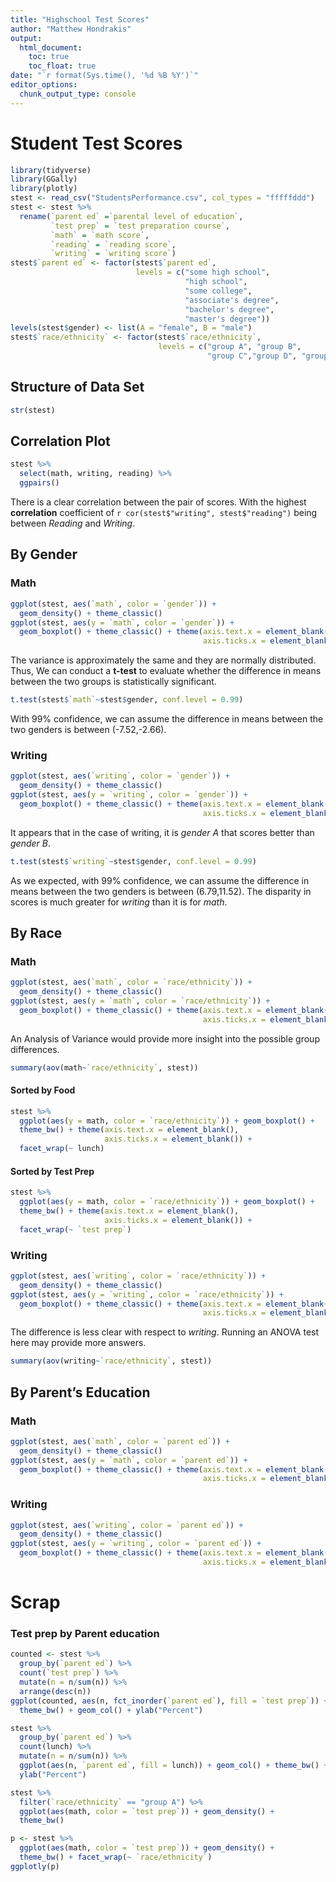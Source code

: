 ```yaml
---
title: "Highschool Test Scores"
author: "Matthew Hondrakis"
output: 
  html_document:
    toc: true
    toc_float: true
date: "`r format(Sys.time(), '%d %B %Y')`"
editor_options: 
  chunk_output_type: console
---
```


# Student Test Scores


```r
library(tidyverse)
library(GGally)
library(plotly)
stest <- read_csv("StudentsPerformance.csv", col_types = "fffffddd")
stest <- stest %>%
  rename(`parent ed` =`parental level of education`,
         `test prep` = `test preparation course`,
         `math` = `math score`,
         `reading` = `reading score`,
         `writing` = `writing score`)
stest$`parent ed` <- factor(stest$`parent ed`, 
                            levels = c("some high school",
                                       "high school",
                                       "some college",
                                       "associate's degree",
                                       "bachelor's degree",
                                       "master's degree"))
levels(stest$gender) <- list(A = "female", B = "male")
stest$`race/ethnicity` <- factor(stest$`race/ethnicity`, 
                                 levels = c("group A", "group B", 
                                            "group C","group D", "group E"))
```

## Structure of Data Set
```r
str(stest)
```

## Correlation Plot

```r
stest %>%
  select(math, writing, reading) %>%
  ggpairs()
```


There is a clear correlation between the pair of scores. With the highest **correlation** coefficient of `r cor(stest$"writing", stest$"reading")` being between *Reading* and *Writing*.


## By Gender

### Math

```r
ggplot(stest, aes(`math`, color = `gender`)) +
  geom_density() + theme_classic()
ggplot(stest, aes(y = `math`, color = `gender`)) +
  geom_boxplot() + theme_classic() + theme(axis.text.x = element_blank(),
                                           axis.ticks.x = element_blank())
```


The variance is approximately the same and they are normally distributed. Thus, We can conduct a **t-test** to evaluate whether the difference in means between the two groups is statistically significant.


```r
t.test(stest$`math`~stest$gender, conf.level = 0.99)
```

With 99% confidence, we can assume the difference in means between the two genders is between (-7.52,-2.66).

### Writing

```r
ggplot(stest, aes(`writing`, color = `gender`)) +
  geom_density() + theme_classic()
ggplot(stest, aes(y = `writing`, color = `gender`)) +
  geom_boxplot() + theme_classic() + theme(axis.text.x = element_blank(),
                                           axis.ticks.x = element_blank())
```


It appears that in the case of writing, it is *gender A* that scores better than *gender B*. 


```r
t.test(stest$`writing`~stest$gender, conf.level = 0.99)
```

As we expected, with 99% confidence, we can assume the difference in means between the two genders is between (6.79,11.52). The disparity in scores is much greater for *writing* than it is for *math*.

## By Race

### Math

```r
ggplot(stest, aes(`math`, color = `race/ethnicity`)) +
  geom_density() + theme_classic()
ggplot(stest, aes(y = `math`, color = `race/ethnicity`)) +
  geom_boxplot() + theme_classic() + theme(axis.text.x = element_blank(),
                                           axis.ticks.x = element_blank())
```

An Analysis of Variance would provide more insight into the possible group differences.

```r
summary(aov(math~`race/ethnicity`, stest))
```

#### Sorted by Food

```r
stest %>%
  ggplot(aes(y = math, color = `race/ethnicity`)) + geom_boxplot() + 
  theme_bw() + theme(axis.text.x = element_blank(),
                     axis.ticks.x = element_blank()) + 
  facet_wrap(~ lunch)
```

#### Sorted by Test Prep

```r
stest %>%
  ggplot(aes(y = math, color = `race/ethnicity`)) + geom_boxplot() + 
  theme_bw() + theme(axis.text.x = element_blank(),
                     axis.ticks.x = element_blank()) + 
  facet_wrap(~ `test prep`)
```


### Writing

```r
ggplot(stest, aes(`writing`, color = `race/ethnicity`)) +
  geom_density() + theme_classic()
ggplot(stest, aes(y = `writing`, color = `race/ethnicity`)) +
  geom_boxplot() + theme_classic() + theme(axis.text.x = element_blank(),
                                           axis.ticks.x = element_blank())
```

The difference is less clear with respect to *writing*. Running an ANOVA test here may provide more answers.

```r
summary(aov(writing~`race/ethnicity`, stest))
```

## By Parent's Education

### Math

```r
ggplot(stest, aes(`math`, color = `parent ed`)) +
  geom_density() + theme_classic()
ggplot(stest, aes(y = `math`, color = `parent ed`)) +
  geom_boxplot() + theme_classic() + theme(axis.text.x = element_blank(),
                                           axis.ticks.x = element_blank())
```


### Writing

```r
ggplot(stest, aes(`writing`, color = `parent ed`)) +
  geom_density() + theme_classic()
ggplot(stest, aes(y = `writing`, color = `parent ed`)) +
  geom_boxplot() + theme_classic() + theme(axis.text.x = element_blank(),
                                           axis.ticks.x = element_blank())
```

# Scrap

### Test prep by Parent education

```r
counted <- stest %>%
  group_by(`parent ed`) %>%
  count(`test prep`) %>%
  mutate(n = n/sum(n)) %>%
  arrange(desc(n))
ggplot(counted, aes(n, fct_inorder(`parent ed`), fill = `test prep`)) +
  theme_bw() + geom_col() + ylab("Percent")
```

```r
stest %>%
  group_by(`parent ed`) %>%
  count(lunch) %>%
  mutate(n = n/sum(n)) %>%
  ggplot(aes(n, `parent ed`, fill = lunch)) + geom_col() + theme_bw() +
  ylab("Percent")
```

```r
stest %>%
  filter(`race/ethnicity` == "group A") %>%
  ggplot(aes(math, color = `test prep`)) + geom_density() +
  theme_bw()

```

```r
p <- stest %>%
  ggplot(aes(math, color = `test prep`)) + geom_density() +
  theme_bw() + facet_wrap(~ `race/ethnicity`)
ggplotly(p)
```



